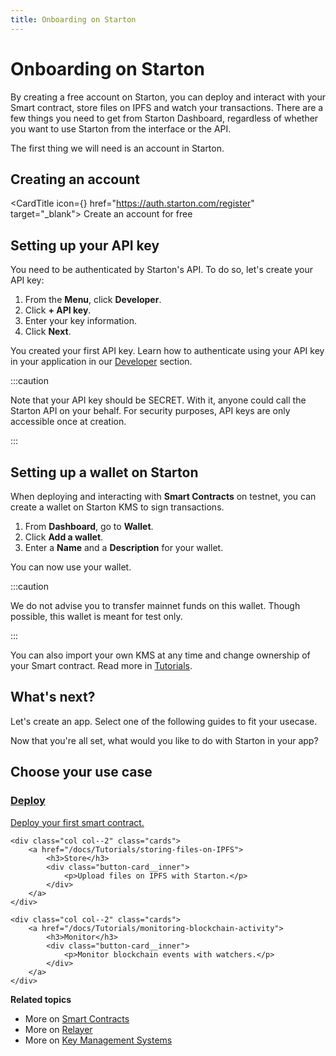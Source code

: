 ```yaml
---
title: Onboarding on Starton
---
```



# Onboarding on Starton

By creating a free account on Starton, you can deploy and interact with your Smart contract, store files on IPFS and watch your transactions.
There are a few things you need to get from Starton Dashboard, regardless of whether you want to use Starton from the interface or the API.

The first thing we will need is an account in Starton.

## Creating an account

<CardTitle icon={<Starton fill='primary' />} href="https://auth.starton.com/register" target="_blank">
    Create an account for free
</CardTitle>

## Setting up your API key

You need to be authenticated by Starton's API. To do so, let's create your API key:

1. From the **Menu**, click **Developer**.
1. Click **+ API key**.
1. Enter your key information.
1. Click **Next**.

You created your first API key. Learn how to authenticate using your API key in your application in our [Developer](/Developer/API.md) section.

:::caution

Note that your API key should be SECRET. With it, anyone could call the Starton API on your behalf. For security purposes, API keys are only accessible once at creation.

:::

## Setting up a wallet on Starton

When deploying and interacting with **Smart Contracts** on testnet, you can create a wallet on Starton KMS to sign transactions.

1. From **Dashboard**, go to **Wallet**.
1. Click **Add a wallet**.
1. Enter a **Name** and a **Description** for your wallet.

You can now use your wallet.

:::caution

We do not advise you to transfer mainnet funds on this wallet. Though possible, this wallet is meant for test only.

:::


You can also import your own KMS at any time and change ownership of your Smart contract. Read more in [Tutorials](/Tutorials/how-to-change-the-smart-contracts-ownership.md).

## What's next?

Let's create an app. Select one of the following guides to fit your usecase.

Now that you're all set, what would you like to do with Starton in your app?

## Choose your use case

<div class="row-is-multiline">
    <div class="col col--2" class="cards">
        <a href="/docs/Tutorials/deploy-first-smart-contract">
            <h3>Deploy</h3>
            <div class="button-card__inner">
                <p color="white">Deploy your first smart contract. </p>
            </div>
        </a>
    </div>

    <div class="col col--2" class="cards">
        <a href="/docs/Tutorials/storing-files-on-IPFS">
            <h3>Store</h3>
            <div class="button-card__inner">
                <p>Upload files on IPFS with Starton.</p>
            </div>
        </a>
    </div>

    <div class="col col--2" class="cards">
        <a href="/docs/Tutorials/monitoring-blockchain-activity">
            <h3>Monitor</h3>
            <div class="button-card__inner">
                <p>Monitor blockchain events with watchers.</p>
            </div>
        </a>
    </div>
</div>


**Related topics**

-   More on [Smart Contracts](/Smart-contract/understanding-smart-contracts.md)
-   More on [Relayer](/Transactions/understanding-the-relayer.md)
-   More on [Key Management Systems](/Wallet/understanding-key-management-systems.md)
